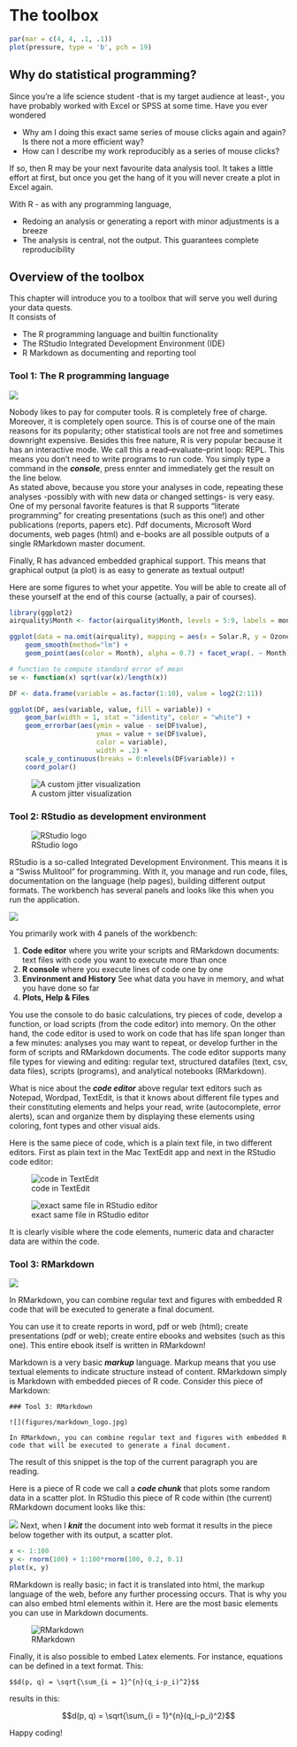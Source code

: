 # The toolbox {#toolbox}

```r
par(mar = c(4, 4, .1, .1))
plot(pressure, type = 'b', pch = 19)
```


## Why do statistical programming?

Since you're a life science student -that is my target audience at least-, you have probably worked with Excel or SPSS at some time. Have you ever wondered  

- Why am I doing this exact same series of mouse clicks again and again? Is there not a more efficient way?
- How can I describe my work reproducibly as a series of mouse clicks?

If so, then R may be your next favourite data analysis tool.
It takes a little effort at first, but once you get the hang of it you will never create a plot in Excel again. 

With R - as with any programming language, 

- Redoing an analysis or generating a report with minor adjustments is a breeze
- The analysis is central, not the output. This guarantees complete reproducibility


## Overview of the toolbox

This chapter will introduce you to a toolbox that will serve you well during your data quests.  
It consists of 

- The R programming language and builtin functionality
- The RStudio Integrated Development Environment (IDE)
- R Markdown as documenting and reporting tool


### Tool 1: The R programming language

![](figures/Rlogo.jpg)

Nobody likes to pay for computer tools. R is completely free of charge. Moreover, it is completely open source. This is of course one of the main reasons for its popularity; other statistical tools are not free and sometimes downright expensive.
Besides this free nature, R is very popular because it has an interactive mode. We call this a read–evaluate–print loop: REPL. This means you don't need to write programs to run code. You simply type a command in the **_console_**, press ennter and immediately get the result on the line below.  
As stated above, because you store your analyses in code, repeating these analyses -possibly with with new data or changed settings- is very easy. 
One of my personal favorite features is that R supports "literate programming" for creating presentations (such as this one!) and other publications (reports, papers etc). Pdf documents, Microsoft Word documents, web pages (html) and e-books are all possible outputs of a single RMarkdown master document.  

Finally, R has advanced embedded graphical support. This means that graphical output (a plot) is as easy to generate as  textual output!

Here are some figures to whet your appetite. You will be able to create all of these yourself at the end of this course (actually, a pair of courses).

```r
library(ggplot2)
airquality$Month <- factor(airquality$Month, levels = 5:9, labels = month.name[5:9])

ggplot(data = na.omit(airquality), mapping = aes(x = Solar.R, y = Ozone)) +
    geom_smooth(method="lm") +
    geom_point(aes(color = Month), alpha = 0.7) + facet_wrap(. ~ Month)
```

```r
# function to compute standard error of mean
se <- function(x) sqrt(var(x)/length(x)) 

DF <- data.frame(variable = as.factor(1:10), value = log2(2:11))

ggplot(DF, aes(variable, value, fill = variable)) +
    geom_bar(width = 1, stat = "identity", color = "white") +
    geom_errorbar(aes(ymin = value - se(DF$value), 
                      ymax = value + se(DF$value), 
                      color = variable), 
                      width = .2) + 
    scale_y_continuous(breaks = 0:nlevels(DF$variable)) +
    coord_polar() 
```

![A custom jitter visualization](figures/ptsd-jitter-5-1s.png)


### Tool 2: RStudio as development environment

![RStudio logo](figures/RStudioLogo.png)

RStudio is a so-called Integrated Development Environment. This means it is a "Swiss Mulitool" for programming. With it, you manage and run code, files, documentation on the language (help pages), building different output formats. 
The workbench has several panels and looks like this when you run the application.

![](figures/RStudio_screen3.png)


You primarily work with 4 panels of the workbench:

1. **Code editor** where you write your scripts and RMarkdown documents: text files with code you want to execute more than once
2. **R console** where you execute lines of code one by one
3. **Environment and History** See what data you have in memory, and what you have done so far
4. **Plots, Help & Files** 

You use the console to do basic calculations, try pieces of code, develop a function, or load scripts (from the code editor) into memory. On the other hand, the code editor is used to work on code that has life span longer than a few minutes: analyses you may want to repeat, or develop further in the form of scripts and RMarkdown documents. 
The code editor supports many file types for viewing and editing: regular text, structured datafiles (text, csv, data files), scripts (programs), and analytical notebooks (RMarkdown).  

What is nice about the **_code editor_** above regular text editors such as Notepad, Wordpad, TextEdit, is that it knows about different file types and their constituting elements and helps your read, write (autocomplete, error alerts), scan and organize them by displaying these elements using coloring, font types and other visual aids.

Here is the same piece of code, which is a plain text file, in two different editors. First as plain text in the Mac TextEdit app and next in the RStudio code editor:

![code in TextEdit](figures/R_code_plain.png)

![exact same file in RStudio editor](figures/R_code_highlighted.png)

It is clearly visible where the code elements, numeric data and character data are within the code. 


### Tool 3: RMarkdown

![](figures/markdown_logo.jpg)

In RMarkdown, you can combine regular text and figures with embedded R code that will be executed to generate a final document.

You can use it to create reports in word, pdf or web (html); create presentations (pdf or web); create entire ebooks and websites (such as this one). This entire ebook itself is written in RMarkdown!

Markdown is a very basic **_markup_** language. Markup means that you use textual elements to indicate structure instead of content. RMarkdown simply is Markdown with embedded pieces of R code. Consider this piece of Markdown:

```
### Tool 3: RMarkdown

![](figures/markdown_logo.jpg)

In RMarkdown, you can combine regular text and figures with embedded R code that will be executed to generate a final document.
```

The result of this snippet is the top of the current paragraph you are reading.  

Here is a piece of R code we call a **_code chunk_** that plots some random data in a scatter plot. In RStudio this piece of R code within (the current) RMarkdown document looks like this:

![](figures/code_chunk.png)
Next, when I **_knit_** the document into web format it results in the piece below together with its output, a scatter plot.

```r
x <- 1:100
y <- rnorm(100) + 1:100*rnorm(100, 0.2, 0.1)
plot(x, y)
```

RMarkdown is really basic; in fact it is translated into html, the markup language of the web, before any further processing occurs. That is why you can also embed html elements within it. Here are the most basic elements you can use in Markdown documents.

![RMarkdown](figures/markdownOverview.png)

Finally, it is also possible to embed Latex elements. For instance, equations can be defined in a text format. This:

```
$$d(p, q) = \sqrt{\sum_{i = 1}^{n}(q_i-p_i)^2}$$
```

results in this:

$$d(p, q) = \sqrt{\sum_{i = 1}^{n}(q_i-p_i)^2}$$

Happy coding!

